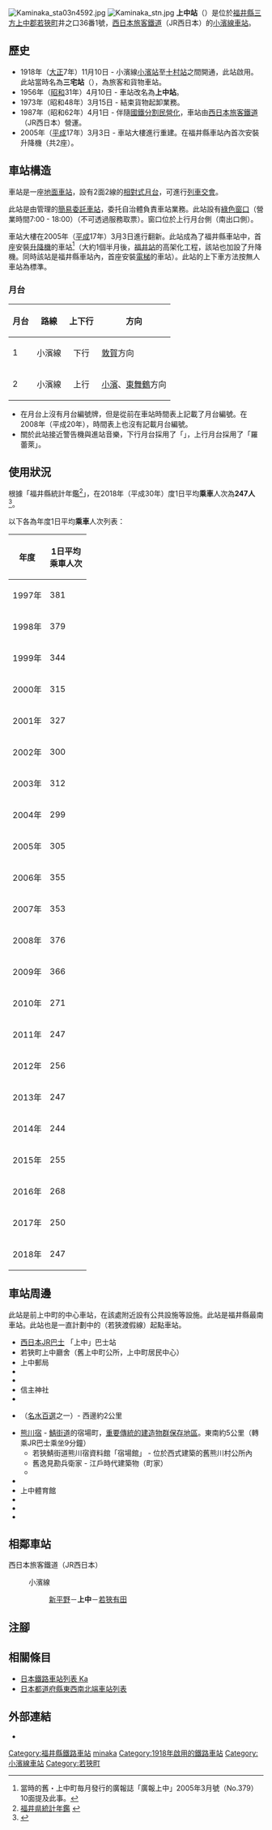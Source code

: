 {{NoteTA
|T=zh-hans:上中站;zh-hk:上中站;zh-tw:上中車站;
|1=zh-hans:上中站;zh-hk:上中站;zh-tw:上中車站;
}}
{{Infobox station
|公司色 = #0072bc
|站名 = 上中*
|圖片 = Kaminaka Station, ekisha-2.jpg
|圖片說明 = 車站大樓
|日文原名 = 上中
|平假名 = かみなか
|羅馬拼音 = Kaminaka
|副站名 = 
|電報略號 = カミ<br>ミケ（三宅站時代）
|所在地 = {{JPN}}[[福井縣|福井縣]][[三方上中郡|三方上中郡]][[若狹町|若狹町]]井之口36番1號
|座標 = {{coord|35|27|49.01|N|135|51|20.37|E|type:railwaystation_region:JP-24|display=inline,title}}
|車站構造 = [[地面車站|地面車站]]
|月台配置 = 2面2線
|啟用年月日 = 1918年（[[大正|大正]]7年）11月10日
|廢站年月日 = 
|乘客人數 = 247
|上下車人次 = 
|統計年度 = 2018
|轉車 = 
|全寬備註 = [[簡易委託車站|簡易委託車站]]<br/>設有[[綠色窗口|綠色窗口]]<br/>* 在1956年前，此站曾經名為三宅站。
|adjacent = {{Adjacent stations|system=西日本旅客鐵道近畿地域路線|line=小濱線|left=新平野|right=若狹有田|note-left=4.5km|note-mid=距離[[敦賀站|敦賀]]38.8km|note-right=3.4km}}
}}
[[File:Kaminaka_sta03n4592.jpg|thumb]]
[[File:Kaminaka_stn.jpg|thumb]]
'''上中站'''（{{jpn|j=上中駅|hg=かみなかえき|rm=Kaminaka eki|f=y}}）是位於[[福井縣|福井縣]][[三方上中郡|三方上中郡]][[若狹町|若狹町]]井之口36番1號，[[西日本旅客鐵道|西日本旅客鐵道]]（JR西日本）的[[小濱線|小濱線]][[鐵路車站|車站]]。

== 歷史 == 
* 1918年（[[大正|大正]]7年）11月10日 - 小濱線[[小濱站|小濱站]]至[[十村站|十村站]]之間開通，此站啟用。此站當時名為'''三宅站'''（{{jpn|j=三宅駅|hg=みやけえき}}），為旅客和貨物車站。
* 1956年（[[昭和|昭和]]31年）4月10日 - 車站改名為'''上中站'''。
* 1973年（昭和48年）3月15日 - 結束貨物起卸業務。
* 1987年（昭和62年）4月1日 - 伴隨[[國鐵分割民營化|國鐵分割民營化]]，車站由[[西日本旅客鐵道|西日本旅客鐵道]]（JR西日本）營運。
* 2005年（[[平成|平成]]17年）3月3日 - 車站大樓進行重建。在福井縣車站內首次安裝升降機（共2座）。

== 車站構造 ==
車站是一座[[地面車站|地面車站]]，設有2面2線的[[相對式月台|相對式月台]]，可進行[[列車交會|列車交會]]。

此站是由{{Translink|ja|敦賀地域鉄道部|敦賀地域鐵道部}}管理的[[簡易委託車站|簡易委託車站]]，委托自治體負責車站業務。此站設有[[綠色窗口|綠色窗口]]（營業時間7:00 - 18:00）（不可透過{{Translink|ja|e5489}}服務取票）。窗口位於上行月台側（南出口側）。

車站大樓在2005年（[[平成|平成]]17年）3月3日進行翻新。此站成為了福井縣車站中，首座安裝[[升降機|升降機]]的車站<ref>當時的舊・上中町毎月發行的廣報誌「廣報上中」2005年3月號（No.379）10面提及此事。</ref>（大約1個半月後，[[福井站_(福井縣)|福井站]]的高架化工程，該站也加設了升降機。同時該站是福井縣車站內，首座安裝[[電梯|電梯]]的車站）。此站的上下車方法按無人車站為標準。

=== 月台 ===
{| rules="rows" class="wikitable"
!月台!!路線!!上下行!!方向
|-
! 1
| {{color|#999999|■}}小濱線
| style="text-align:center" | 下行
| [[敦賀站|敦賀]]方向
|-
! 2
| {{color|#999999|■}}小濱線
| style="text-align:center" | 上行
| [[小濱站|小濱]]、[[東舞鶴站|東舞鶴]]方向
|}

* 在月台上沒有月台編號牌，但是從前在車站時間表上記載了月台編號。在2008年（平成20年），時間表上也沒有記載月台編號。
* 關於此站接近警告機與進站音樂，下行月台採用了「{{Translink|ja|村の鍛冶屋|村之鍛冶屋}}」，上行月台採用了「羅蕾萊」。

== 使用狀況 ==
根據「福井縣統計年鑑<ref>[http://www.pref.fukui.jp/doc/toukei-jouhou/nenkan.html 福井県統計年鑑] {{Wayback|url=http://www.pref.fukui.jp/doc/toukei-jouhou/nenkan.html |date=20180330212818 }}{{ja icon}}</ref>」，在2018年（平成30年）度1日平均'''乘車'''人次為'''247人'''<ref>{{Cite web|url=https://www.pref.fukui.lg.jp/doc/toukei-jouhou/nenkan_d/fil/12-30koutuu.pdf|title=8.駅別JR貨客輸送状況（1日平均）|accessdate=2020-05-10|publisher=福井県|format=PDF|language=ja|archive-date=2021-11-03|archive-url=https://web.archive.org/web/20211103010935/https://www.pref.fukui.lg.jp/doc/toukei-jouhou/nenkan_d/fil/12-30koutuu.pdf|dead-url=no}}</ref>。

以下各為年度1日平均'''乘車'''人次列表：
{| class="wikitable" style="text-align:right;"
!rowspan="1"|年度
!rowspan="1"|1日平均<br />乘車人次
|-
|1997年
|381
|-
|1998年
|379
|-
|1999年
|344
|-
|2000年
|315
|-
|2001年
|327
|-
|2002年
|300
|-
|2003年
|312
|-
|2004年
|299
|-
|2005年
|305
|-
|2006年
|355
|-
|2007年
|353
|-
|2008年
|376
|-
|2009年
|366
|-
|2010年
|271
|-
|2011年
|247
|-
|2012年
|256
|-
|2013年
|247
|-
|2014年
|244
|-
|2015年
|255
|-
|2016年
|268
|-
|2017年
|250
|-
|2018年
|247
|}

== 車站周邊 ==
此站是前上中町的中心車站，在該處附近設有公共設施等設施。此站是福井縣最南車站。此站也是一直計劃中的{{Translink|ja|琵琶湖若狭湾快速鉄道|琵琶湖若狹灣快速鐵道}}（若狹渡假線）起點車站。

* [[西日本JR巴士|西日本JR巴士]] {{Translink|ja|若江線}}「上中」巴士站
* 若狹町上中廳舍（舊上中町公所，上中町居民中心）
* 上中郵局
* {{Translink|ja|パレア若狭|Parea若狹}}
* {{Translink|ja|三宅区火の見やぐら|三宅區防火瞭望塔}}
* 信主神社
* {{Translink|ja|天徳寺 (福井県若狭町)|天德寺 (福井縣若狹町)}}
* {{Translink|ja|瓜割の滝|瓜割之瀧}}（[[名水百選|名水百選]]之一）- 西邊約2公里
* [[熊川宿|熊川宿]] - [[鯖街道|鯖街道]]的宿場町，[[重要傳統的建造物群保存地區|重要傳統的建造物群保存地區]]。東南約5公里（轉乘JR巴士乘坐9分鐘）
** 若狹鯖街道熊川宿資料館「宿場館」 - 位於西式建築的舊熊川村公所內
** 舊逸見勘兵衛家 - 江戶時代建築物（町家）
** {{Translink|ja|道の駅若狭熊川宿|道之驛若狹熊川宿}}
* {{Translink|ja|若狭町立上中中学校|若狹町立上中中學}}
* 上中體育館
* {{Translink|ja|国道27号|國道27號}}
* {{Translink|ja|国道303号|國道303號}}
* {{Translink|ja|福井県道22号上中田烏線|福井縣道22號上中田烏線}}

== 相鄰車站 ==
; 西日本旅客鐵道（JR西日本）
: {{Color|#999999|■}}小濱線
:: [[新平野站|新平野]]－'''上中'''－[[若狹有田站|若狹有田]]
== 注腳 ==
{{Reflist}}
== 相關條目 ==
* [[日本鐵路車站列表_Ka|日本鐵路車站列表 Ka]]
* [[日本都道府縣東西南北端車站列表|日本都道府縣東西南北端車站列表]]
== 外部連結 ==
{{Commonscat|Kaminaka Station}}
* {{外部連結/JR西日本車站|0541307|上中}}{{ja icon}}
{{小濱線}}
{{DEFAULTSORT:Kaminaka}}
[[Category:福井縣鐵路車站|Category:福井縣鐵路車站]]
[[Category:日本鐵路車站_Ka|minaka]]
[[Category:1918年啟用的鐵路車站|Category:1918年啟用的鐵路車站]]
[[Category:小濱線車站|Category:小濱線車站]]
[[Category:若狹町|Category:若狹町]]